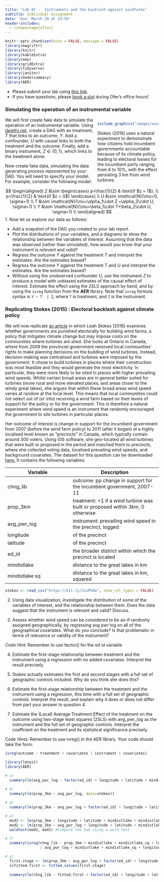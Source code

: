 ```yaml
---
title: "Lab 07 -  Instruments and the backlash against windfarms"
subtitle: Individual assignment
date: 'Due: March 29 at 23:59'
header-includes:
  - \usepackage{xfrac} 
---
```


<style>
.column-left{
  float: left;
  width: 60%;
  text-align: left;
}
.column-right-small{
  float: right;
  width: 30%;
  text-align: right;
  padding-left: 10px;
  font-size:10px;
}

.column-right-large{
  float: right;
  width: 40%;
  text-align: left;
  padding-left: 10px;
}

.column-full{
  float: none;
  width: 100%;
  text-align: centre;
}


.column-full-left{
  float: none;
  width: 100%;
  text-align: left;
}

.center {
  height: 200px;
  border: 0px;
  text-align: center;
}


.RUsers {
  padding: 1em;
  background: aliceblue;
  color: black;
}


.SPSS {
  padding: 1em;
  background: whitesmoke;
  color: black;
}

</style>


```r
knitr::opts_chunk$set(echo = FALSE, message = FALSE)
library(magrittr)
library(knitr)
library(kableExtra)
library(emo)
library(gridExtra)
library(tidyverse)
library(janitor)
library(modelsummary)
library(AER)
```


<div class="column-full-left" >

* Please submit your lab using [this link](https://docs.google.com/forms/d/e/1FAIpQLSdZJEndcian0_EGO6tbwoYi-f8FalRe2JPmzVc2bcyFsq9hGw/viewform).   
* If you have questions, please [book a slot](https://bit.ly/OferMeet) during Ofer's office hours!

### Simulating the operation of an instrumental variable


<div class="column-right-large">


```r

include_graphics("images/windfarms.jpg")

```

Stokes (2016) uses a natural experiment to demonstrate how  citizens hold incumbent governments accountable because of its climate policy, leading to electoral losses for the incumbent party ranging from 4 to 10%, with the effect persisting 3 km from wind turbines.

</div>


We will first create fake data to simulate the operation of an instrumental variable. Using [dagitty.net](http://dagitty.net/dags.html), create a DAG with an treatment, $T$ that links to an outcome, $Y$. Add a confounder, $U$ with causal links to both the treatment and the outcome. Finally, add a binary instrument, $Z\in\{0,1\}$, which links to the treatment alone.

Now create fake data, simulating the data generating process represented by your DAG. You will need to specify your model. For example, consider the following model: 

$$
\begin{aligned}
Z &\sim 
  \begin{cases}
    p=\frac{1}{2}     & \text{if $z = 1$}, \\
    p=\frac{1}{2} & \text{if $z = 0$}
  \end{cases}  \\
U &\sim \mathcal{N}(\mu=0, \sigma=1)  \\
T &\sim \mathcal{N}(\mu=\alpha_1\cdot Z +\alpha_2\cdot U, \sigma=1)  \\
Y &\sim \mathcal{N}(\mu=\beta_1\cdot T+\beta_2\cdot U, \sigma=1)  \\
\end{aligned}
$$
1. Now let us explore our data as follows:

-   Add a snapshot of the DAG you created to your lab report. 
-   Plot the distributions of your variables, and a diagrams to show the relationship between the variables of interest. Assuming that the data was observed (rather than simulated), how would you know that  your instrument is *relevant* and *valid*? 
-   Regress the outcome $Y$ against the treatment $T$ and interpret the estimates. Are the estimates biased?
-   Regress the outcome $Y$ against the treatment $T$ and $U$ and interpret the estimates. Are the estimates biased?
-   Without using the unobserved confounder $U$, use the instrument $Z$ to produce a model with unbiased estimates of the causal effect of interest. Estimate the effect using the 2SLS approach by hand, and by using the `ivreg`  function from the **AER** library. Note that `ivreg` formula syntax is `Y ~ T  | Z `, where `T` is treatment, and `Z` is the instrument.

### Replicating Stokes (2015) : Electoral backlash against climate policy

We will now replicate [an article](https://onlinelibrary-wiley-com.proxy-ub.rug.nl/doi/full/10.1111/ajps.12220) in which Leah Stokes (2016) examines whether governments are punished electorally for building wind farms, a policy that mitigates climate change but may impose costs on the communities where turbines are sited. She looks at Ontario in Canada, where from 2009 the provincial government removed local communities' rights to make planning decisions on the building of wind turbines. Instead, decision-making was centralised and turbines were imposed by the government. It chose to build turbines in places where their construction was most feasible and they would generate the most electricity. In particular, they were more likely to be sited in places with higher prevailing wind speeds. Whilst certain broad areas are in general better suited for turbines (more rural and more elevated places, and areas closer to the windy great lakes), she argues that within these broad areas wind speed varies at random at the local level. This means that local communities could not select out of (or into) receiving a wind farm based on their levels of support for the policy or for the government. This is therefore a natural experiment where wind speed is an instrument that randomly encouraged the government to site turbines in particular places. 

Her outcome of interest is change in support for the incumbent government from 2007 (before the wind farm policy) to 2011 (after it began) at a highly localised level known as "precincts" in Canada, which typically contain around 300 voters. Using GIS software, she geo-located all wind turbines that were built or proposed in the period and matched them to precincts, where she collected voting data, localised prevailing wind speeds, and background covariates. The dataset for this question can be downloaded [here.](https://bit.ly/3iuPSOw) It  contains the following variables:


| Variable | Description |
| -------- | ----------- |
| chng_lib |outcome: pp change in support for the incumbent government, 2007-11 |
| prop_3km | treatment: =1 if a wind turbine was built or proposed within 3km, 0 otherwise |
| avg_pwr_log | instrument: prevailing wind speed in the precinct, logged |
| longitude | of the precinct |
| latitude | of the precinct |
| ed_id | the broader district within which the precinct is located |
| mindistlake | distance to the great lakes in km |
| mindistlake sq | distance to the great lakes in km, squared |


```r
stokes <- read_csv("https://bit.ly/3iuPSOw", show_col_types = FALSE)


```

2. Using data visualization, investigate the distribution of some of the variables of interest, and the relationship between them. Does the data suggest that the instrument is relevant and valid? Discuss. 

3. Assess whether wind speed can be considered to be as-if randomly assigned geographically, by regressing avg pwr log on all of the geographical covariates. What do you conclude? Is that problematic in terms of relevance or validity of the instrument? 

*Code Hint:* Remember to use factor() for the ed id variable

4. Estimate the first-stage relationship between treatment and the instrument using a regression with no added covariates. Interpret the result precisely.

5. Stokes actually estimates the first and second stages with a full set of geographic controls included. Why do you think she does this?

6. Estimate the first-stage relationship between the treatment and the instrument using a regression, this time with a full set of geographic controls. Interpret the result, and explain why it does or does not differ from part your answer to question 4. 

7. Estimate the (Local) Average Treatment Effect of the treatment on the outcome using two-stage least squares (2SLS) with avg_pwr_log as the instrument and the full set of geographic controls. Interpret the coeffcient on the treatment and its statistical significance precisely.

*Code Hints:* Remember to use ivreg() in the AER library. Your code should take the form:

```r

ivreg(outcome ~ treatment + covariates | instrument + covariates)

```



```r
library(lmtest)
library(AER)

# a)  
  summary(lm(avg_pwr_log ~ factor(ed_id) + longitude + latitude + mindistlake + mindistlake_sq,data=stokes))

# b)
  summary(lm(prop_3km ~ avg_pwr_log, data=stokes))
  
# d)
  summary(lm(prop_3km ~ avg_pwr_log + factor(ed_id) + longitude + latitude + mindistlake + mindistlake_sq , data=s))

# e)
  mod1 <- lm(prop_3km ~ longitude + latitude + mindistlake + mindistlake_sq + as.factor(ed_id), data=s) # Run one model without the instrument.
  mod2 <- lm(prop_3km ~ avg_pwr_log + longitude + latitude + mindistlake + mindistlake_sq + as.factor(ed_id), data=s) # Run a second model with the instrument.
  waldtest(mod2, mod1) #Compare the two using a wald test

# f)
  summary(ivreg(chng_lib ~ prop_3km + mindistlake + mindistlake_sq + longitude + latitude + as.factor(ed_id) 
                | avg_pwr_log + mindistlake + mindistlake_sq + longitude + latitude + as.factor(ed_id), data = s))

# g)
  first.stage <- lm(prop_3km ~ avg_pwr_log + factor(ed_id) + longitude + latitude + mindistlake + mindistlake_sq , data=s)
  s$fitted.first <- fitted.values(first.stage)
  
  summary(lm(chng_lib ~ fitted.first + factor(ed_id) + longitude + latitude + mindistlake + mindistlake_sq , data=s))



```



</div>
